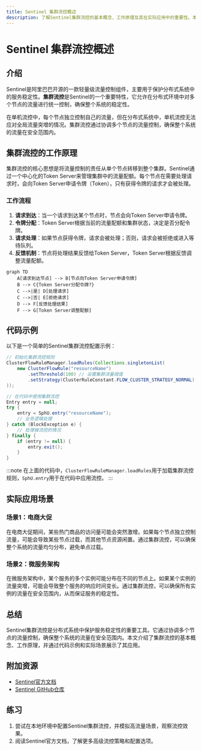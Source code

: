 ```yaml
---
title: Sentinel 集群流控概述
description: 了解Sentinel集群流控的基本概念、工作原理及其在实际应用中的重要性。本文适合初学者，包含代码示例和实际案例。
---
```


# Sentinel 集群流控概述

## 介绍

Sentinel是阿里巴巴开源的一款轻量级流量控制组件，主要用于保护分布式系统中的服务稳定性。**集群流控**是Sentinel的一个重要特性，它允许在分布式环境中对多个节点的流量进行统一控制，确保整个系统的稳定性。

在单机流控中，每个节点独立控制自己的流量，但在分布式系统中，单机流控无法应对全局流量突增的情况。集群流控通过协调多个节点的流量控制，确保整个系统的流量在安全范围内。

## 集群流控的工作原理

集群流控的核心思想是将流量控制的责任从单个节点转移到整个集群。Sentinel通过一个中心化的Token Server来管理集群中的流量配额。每个节点在需要处理请求时，会向Token Server申请令牌（Token），只有获得令牌的请求才会被处理。

### 工作流程

1. **请求到达**：当一个请求到达某个节点时，节点会向Token Server申请令牌。
2. **令牌分配**：Token Server根据当前的流量配额和集群状态，决定是否分配令牌。
3. **请求处理**：如果节点获得令牌，请求会被处理；否则，请求会被拒绝或进入等待队列。
4. **反馈机制**：节点将处理结果反馈给Token Server，Token Server根据反馈调整流量配额。

```mermaid
graph TD
    A[请求到达节点] --> B[节点向Token Server申请令牌]
    B --> C{Token Server分配令牌?}
    C -->|是| D[处理请求]
    C -->|否| E[拒绝请求]
    D --> F[反馈处理结果]
    F --> G[Token Server调整配额]
```

## 代码示例

以下是一个简单的Sentinel集群流控配置示例：

```java
// 初始化集群流控规则
ClusterFlowRuleManager.loadRules(Collections.singletonList(
    new ClusterFlowRule("resourceName")
        .setThreshold(100) // 设置集群流量阈值
        .setStrategy(ClusterRuleConstant.FLOW_CLUSTER_STRATEGY_NORMAL) // 设置流控策略
));

// 在代码中使用集群流控
Entry entry = null;
try {
    entry = SphU.entry("resourceName");
    // 业务逻辑处理
} catch (BlockException e) {
    // 处理被流控的情况
} finally {
    if (entry != null) {
        entry.exit();
    }
}
```

:::note
在上面的代码中，`ClusterFlowRuleManager.loadRules`用于加载集群流控规则，`SphU.entry`用于在代码中应用流控。
:::

## 实际应用场景

### 场景1：电商大促

在电商大促期间，某些热门商品的访问量可能会突然激增。如果每个节点独立控制流量，可能会导致某些节点过载，而其他节点资源闲置。通过集群流控，可以确保整个系统的流量均匀分布，避免单点过载。

### 场景2：微服务架构

在微服务架构中，某个服务的多个实例可能分布在不同的节点上。如果某个实例的流量突增，可能会导致整个服务的响应时间变长。通过集群流控，可以确保所有实例的流量在安全范围内，从而保证服务的稳定性。

## 总结

Sentinel集群流控是分布式系统中保护服务稳定性的重要工具。它通过协调多个节点的流量控制，确保整个系统的流量在安全范围内。本文介绍了集群流控的基本概念、工作原理，并通过代码示例和实际场景展示了其应用。

## 附加资源

- [Sentinel官方文档](https://sentinelguard.io/)
- [Sentinel GitHub仓库](https://github.com/alibaba/Sentinel)

## 练习

1. 尝试在本地环境中配置Sentinel集群流控，并模拟高流量场景，观察流控效果。
2. 阅读Sentinel官方文档，了解更多高级流控策略和配置选项。

